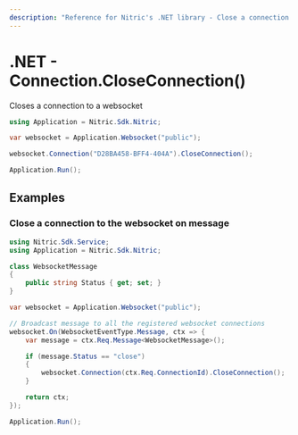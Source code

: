 ```yaml
---
description: "Reference for Nitric's .NET library - Close a connection to a websocket"
---
```


# .NET - Connection.CloseConnection()

Closes a connection to a websocket

```csharp
using Application = Nitric.Sdk.Nitric;

var websocket = Application.Websocket("public");

websocket.Connection("D28BA458-BFF4-404A").CloseConnection();

Application.Run();
```

## Examples

### Close a connection to the websocket on message

```csharp
using Nitric.Sdk.Service;
using Application = Nitric.Sdk.Nitric;

class WebsocketMessage
{
    public string Status { get; set; }
}

var websocket = Application.Websocket("public");

// Broadcast message to all the registered websocket connections
websocket.On(WebsocketEventType.Message, ctx => {
    var message = ctx.Req.Message<WebsocketMessage>();

    if (message.Status == "close")
    {
        websocket.Connection(ctx.Req.ConnectionId).CloseConnection();
    }

    return ctx;
});

Application.Run();
```
